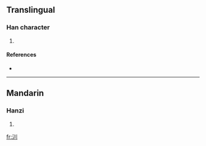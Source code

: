 ==Translingual==

===Han character===
{{Han char|rn=85|rad=水|as=03|sn=6|four=3210<sub>0</sub>|canj=水中中中 (ELLL)}}

# {{defn|Han|sort=水03}}

====References====
* {{Han ref|kx=0604.120|dkj=17117|dj=0998.070|hdz=31552.080|uh=6C4C|ud=27724|bh=CA40|bd=51776}}

----

==Mandarin==

===Hanzi===
{{cmn-hanzi|pin=[[chuàn]] ([[chuan4]]), [[fěng]] ([[feng3]])|wg=ch'uan<sup>4</sup>, feng<sup>3</sup>}}

# {{defn|Mandarin|sort=水03}}

[[fr:汌]]